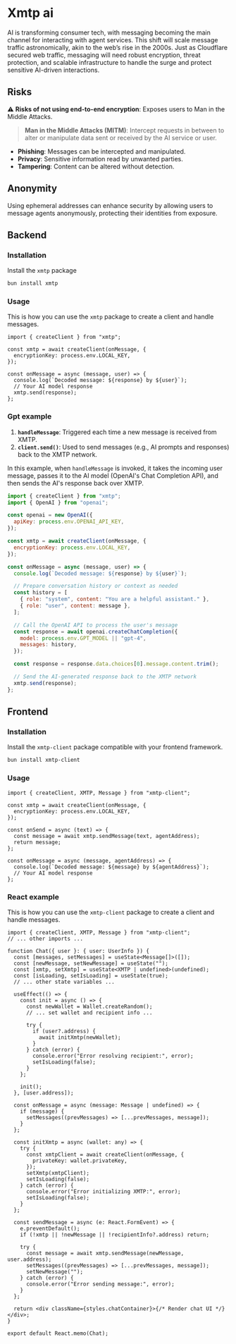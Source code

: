 # Xmtp ai

AI is transforming consumer tech, with messaging becoming the main channel for interacting with agent services. This shift will scale message traffic astronomically, akin to the web’s rise in the 2000s. Just as Cloudflare secured web traffic, messaging will need robust encryption, threat protection, and scalable infrastructure to handle the surge and protect sensitive AI-driven interactions.

## Risks

⚠️ **Risks of not using end-to-end encryption**: Exposes users to Man in the Middle Attacks.

> **Man in the Middle Attacks (MITM)**: Intercept requests in between to alter or manipulate data sent or received by the AI service or user.

- **Phishing**: Messages can be intercepted and manipulated.
- **Privacy**: Sensitive information read by unwanted parties.
- **Tampering**: Content can be altered without detection.

## Anonymity

Using ephemeral addresses can enhance security by allowing users to message agents anonymously, protecting their identities from exposure.

## Backend

### Installation

Install the `xmtp` package

```bash [cmd]
bun install xmtp
```

### Usage

This is how you can use the `xmtp` package to create a client and handle messages.

```tsx
import { createClient } from "xmtp";

const xmtp = await createClient(onMessage, {
  encryptionKey: process.env.LOCAL_KEY,
});

const onMessage = async (message, user) => {
  console.log(`Decoded message: ${response} by ${user}`);
  // Your AI model response
  xmtp.send(response);
};
```

### Gpt example

1. **`handleMessage`**: Triggered each time a new message is received from XMTP.
2. **`client.send()`**: Used to send messages (e.g., AI prompts and responses) back to the XMTP network.

In this example, when `handleMessage` is invoked, it takes the incoming user message, passes it to the AI model (OpenAI's Chat Completion API), and then sends the AI's response back over XMTP.

```javascript
import { createClient } from "xmtp";
import { OpenAI } from "openai";

const openai = new OpenAI({
  apiKey: process.env.OPENAI_API_KEY,
});

const xmtp = await createClient(onMessage, {
  encryptionKey: process.env.LOCAL_KEY,
});

const onMessage = async (message, user) => {
  console.log(`Decoded message: ${response} by ${user}`);

  // Prepare conversation history or context as needed
  const history = [
    { role: "system", content: "You are a helpful assistant." },
    { role: "user", content: message },
  ];

  // Call the OpenAI API to process the user's message
  const response = await openai.createChatCompletion({
    model: process.env.GPT_MODEL || "gpt-4",
    messages: history,
  });

  const response = response.data.choices[0].message.content.trim();

  // Send the AI-generated response back to the XMTP network
  xmtp.send(response);
};
```

## Frontend

### Installation

Install the `xmtp-client` package compatible with your frontend framework.

```bash [cmd]
bun install xmtp-client
```

### Usage

```tsx
import { createClient, XMTP, Message } from "xmtp-client";

const xmtp = await createClient(onMessage, {
  encryptionKey: process.env.LOCAL_KEY,
});

const onSend = async (text) => {
  const message = await xmtp.sendMessage(text, agentAddress);
  return message;
};

const onMessage = async (message, agentAddress) => {
  console.log(`Decoded message: ${message} by ${agentAddress}`);
  // Your AI model response
};
```

### React example

This is how you can use the `xmtp-client` package to create a client and handle messages.

```tsx
import { createClient, XMTP, Message } from "xmtp-client";
// ... other imports ...

function Chat({ user }: { user: UserInfo }) {
  const [messages, setMessages] = useState<Message[]>([]);
  const [newMessage, setNewMessage] = useState("");
  const [xmtp, setXmtp] = useState<XMTP | undefined>(undefined);
  const [isLoading, setIsLoading] = useState(true);
  // ... other state variables ...

  useEffect(() => {
    const init = async () => {
      const newWallet = Wallet.createRandom();
      // ... set wallet and recipient info ...

      try {
        if (user?.address) {
          await initXmtp(newWallet);
        }
      } catch (error) {
        console.error("Error resolving recipient:", error);
        setIsLoading(false);
      }
    };

    init();
  }, [user.address]);

  const onMessage = async (message: Message | undefined) => {
    if (message) {
      setMessages((prevMessages) => [...prevMessages, message]);
    }
  };

  const initXmtp = async (wallet: any) => {
    try {
      const xmtpClient = await createClient(onMessage, {
        privateKey: wallet.privateKey,
      });
      setXmtp(xmtpClient);
      setIsLoading(false);
    } catch (error) {
      console.error("Error initializing XMTP:", error);
      setIsLoading(false);
    }
  };

  const sendMessage = async (e: React.FormEvent) => {
    e.preventDefault();
    if (!xmtp || !newMessage || !recipientInfo?.address) return;

    try {
      const message = await xmtp.sendMessage(newMessage, user.address);
      setMessages((prevMessages) => [...prevMessages, message]);
      setNewMessage("");
    } catch (error) {
      console.error("Error sending message:", error);
    }
  };

  return <div className={styles.chatContainer}>{/* Render chat UI */}</div>;
}

export default React.memo(Chat);
```
